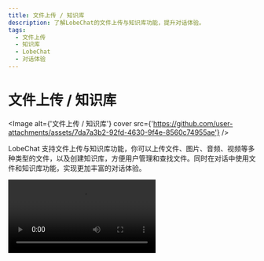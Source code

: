 ```yaml
---
title: 文件上传 / 知识库
description: 了解LobeChat的文件上传与知识库功能，提升对话体验。
tags:
  - 文件上传
  - 知识库
  - LobeChat
  - 对话体验
---
```


# 文件上传 / 知识库

<Image alt={'文件上传 / 知识库'} cover src={'https://github.com/user-attachments/assets/7da7a3b2-92fd-4630-9f4e-8560c74955ae'} />

LobeChat 支持文件上传与知识库功能，你可以上传文件、图片、音频、视频等多种类型的文件，以及创建知识库，方便用户管理和查找文件。同时在对话中使用文件和知识库功能，实现更加丰富的对话体验。

<Video src="https://github.com/user-attachments/assets/faa8cf67-e743-4590-8bf6-ebf6ccc34175" />

<Callout type={'tip'}>
  查阅 [📘 LobeChat 知识库上线 —— 此刻起，跬步千里](https://lobehub.com/zh/blog/knowledge-base) 了解详情。
</Callout>
